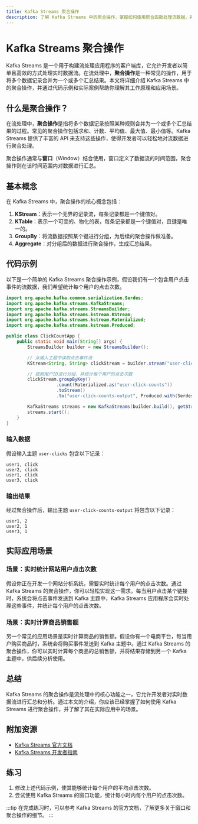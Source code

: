 ```yaml
---
title: Kafka Streams 聚合操作
description: 了解 Kafka Streams 中的聚合操作，掌握如何使用聚合函数处理流数据，并通过实际案例深入理解其应用场景。
---
```


# Kafka Streams 聚合操作

Kafka Streams 是一个用于构建流处理应用程序的客户端库，它允许开发者以简单且高效的方式处理实时数据流。在流处理中，**聚合操作**是一种常见的操作，用于将多个数据记录合并为一个或多个汇总结果。本文将详细介绍 Kafka Streams 中的聚合操作，并通过代码示例和实际案例帮助你理解其工作原理和应用场景。

## 什么是聚合操作？

在流处理中，**聚合操作**是指将多个数据记录按照某种规则合并为一个或多个汇总结果的过程。常见的聚合操作包括求和、计数、平均值、最大值、最小值等。Kafka Streams 提供了丰富的 API 来支持这些操作，使得开发者可以轻松地对流数据进行聚合处理。

聚合操作通常与**窗口**（Window）结合使用，窗口定义了数据流的时间范围，聚合操作则在该时间范围内对数据进行汇总。

## 基本概念

在 Kafka Streams 中，聚合操作的核心概念包括：

1. **KStream**：表示一个无界的记录流，每条记录都是一个键值对。
2. **KTable**：表示一个可变的、物化的表，每条记录都是一个键值对，且键是唯一的。
3. **GroupBy**：将流数据按照某个键进行分组，为后续的聚合操作做准备。
4. **Aggregate**：对分组后的数据进行聚合操作，生成汇总结果。

## 代码示例

以下是一个简单的 Kafka Streams 聚合操作示例，假设我们有一个包含用户点击事件的流数据，我们希望统计每个用户的点击次数。

```java
import org.apache.kafka.common.serialization.Serdes;
import org.apache.kafka.streams.KafkaStreams;
import org.apache.kafka.streams.StreamsBuilder;
import org.apache.kafka.streams.kstream.KStream;
import org.apache.kafka.streams.kstream.Materialized;
import org.apache.kafka.streams.kstream.Produced;

public class ClickCountApp {
    public static void main(String[] args) {
        StreamsBuilder builder = new StreamsBuilder();

        // 从输入主题中读取点击事件流
        KStream<String, String> clickStream = builder.stream("user-clicks");

        // 按照用户ID进行分组，并统计每个用户的点击次数
        clickStream.groupByKey()
                   .count(Materialized.as("user-click-counts"))
                   .toStream()
                   .to("user-click-counts-output", Produced.with(Serdes.String(), Serdes.Long()));

        KafkaStreams streams = new KafkaStreams(builder.build(), getStreamsConfig());
        streams.start();
    }
}
```

### 输入数据

假设输入主题 `user-clicks` 包含以下记录：

```
user1, click
user2, click
user1, click
user3, click
```

### 输出结果

经过聚合操作后，输出主题 `user-click-counts-output` 将包含以下记录：

```
user1, 2
user2, 1
user3, 1
```

## 实际应用场景

### 场景：实时统计网站用户点击次数

假设你正在开发一个网站分析系统，需要实时统计每个用户的点击次数。通过 Kafka Streams 的聚合操作，你可以轻松实现这一需求。每当用户点击某个链接时，系统会将点击事件发送到 Kafka 主题中，Kafka Streams 应用程序会实时处理这些事件，并统计每个用户的点击次数。

### 场景：实时计算商品销售额

另一个常见的应用场景是实时计算商品的销售额。假设你有一个电商平台，每当用户购买商品时，系统会将购买事件发送到 Kafka 主题中。通过 Kafka Streams 的聚合操作，你可以实时计算每个商品的总销售额，并将结果存储到另一个 Kafka 主题中，供后续分析使用。

## 总结

Kafka Streams 的聚合操作是流处理中的核心功能之一，它允许开发者对实时数据流进行汇总和分析。通过本文的介绍，你应该已经掌握了如何使用 Kafka Streams 进行聚合操作，并了解了其在实际应用中的场景。

## 附加资源

- [Kafka Streams 官方文档](https://kafka.apache.org/documentation/streams/)
- [Kafka Streams 开发者指南](https://kafka.apache.org/25/documentation/streams/developer-guide/)

## 练习

1. 修改上述代码示例，使其能够统计每个用户的平均点击次数。
2. 尝试使用 Kafka Streams 的窗口功能，统计每小时内每个用户的点击次数。

:::tip
在完成练习时，可以参考 Kafka Streams 的官方文档，了解更多关于窗口和聚合操作的细节。
:::